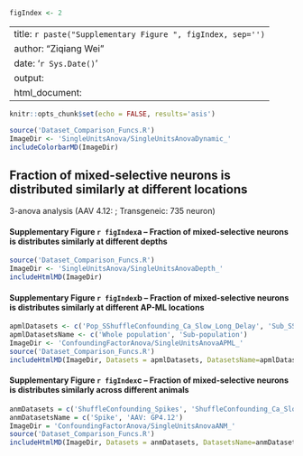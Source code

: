 ```r
figIndex <- 2
```

---
title: `r paste("Supplementary Figure ", figIndex, sep='')`
author: "Ziqiang Wei"
date: '`r Sys.Date()`'
output:
  html_document:
---

```r
knitr::opts_chunk$set(echo = FALSE, results='asis')
```


```r
source('Dataset_Comparison_Funcs.R')
ImageDir <- 'SingleUnitsAnova/SingleUnitsAnovaDynamic_'
includeColorbarMD(ImageDir)
```

## Fraction of mixed-selective neurons is distributed similarly at different locations

3-anova analysis (AAV 4.12: ; Transgeneic: 735 neuron)


#### Supplementary Figure `r figIndex`a -- Fraction of mixed-selective neurons is distributes similarly at different depths
```r
source('Dataset_Comparison_Funcs.R')
ImageDir <- 'SingleUnitsAnova/SingleUnitsAnovaDepth_'
includeHtmlMD(ImageDir)
```

#### Supplementary Figure `r figIndex`b -- Fraction of mixed-selective neurons is distributes similarly at different AP-ML locations
```r
apmlDatasets <- c('Pop_SShuffleConfounding_Ca_Slow_Long_Delay', 'Sub_SShuffleConfounding_Ca_Slow_Long_Delay')
apmlDatasetsName <- c('Whole population', 'Sub-population')
ImageDir <- 'ConfoundingFactorAnova/SingleUnitsAnovaAPML_'
source('Dataset_Comparison_Funcs.R')
includeHtmlMD(ImageDir, Datasets = apmlDatasets, DatasetsName=apmlDatasetsName)
```


#### Supplementary Figure `r figIndex`c -- Fraction of mixed-selective neurons is distributes similarly across different animals
```r
anmDatasets = c('ShuffleConfounding_Spikes', 'ShuffleConfounding_Ca_Slow_Short_Delay_Virus')
anmDatasetsName = c('Spike', 'AAV: GP4.12')
ImageDir = 'ConfoundingFactorAnova/SingleUnitsAnovaANM_'
source('Dataset_Comparison_Funcs.R')
includeHtmlMD(ImageDir, Datasets = anmDatasets, DatasetsName=anmDatasetsName)
```